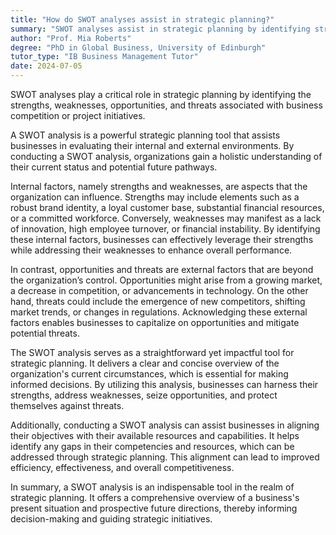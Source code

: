 ```yaml
---
title: "How do SWOT analyses assist in strategic planning?"
summary: "SWOT analyses assist in strategic planning by identifying strengths, weaknesses, opportunities, and threats related to business competition or project planning."
author: "Prof. Mia Roberts"
degree: "PhD in Global Business, University of Edinburgh"
tutor_type: "IB Business Management Tutor"
date: 2024-07-05
---
```


SWOT analyses play a critical role in strategic planning by identifying the strengths, weaknesses, opportunities, and threats associated with business competition or project initiatives.

A SWOT analysis is a powerful strategic planning tool that assists businesses in evaluating their internal and external environments. By conducting a SWOT analysis, organizations gain a holistic understanding of their current status and potential future pathways.

Internal factors, namely strengths and weaknesses, are aspects that the organization can influence. Strengths may include elements such as a robust brand identity, a loyal customer base, substantial financial resources, or a committed workforce. Conversely, weaknesses may manifest as a lack of innovation, high employee turnover, or financial instability. By identifying these internal factors, businesses can effectively leverage their strengths while addressing their weaknesses to enhance overall performance.

In contrast, opportunities and threats are external factors that are beyond the organization’s control. Opportunities might arise from a growing market, a decrease in competition, or advancements in technology. On the other hand, threats could include the emergence of new competitors, shifting market trends, or changes in regulations. Acknowledging these external factors enables businesses to capitalize on opportunities and mitigate potential threats.

The SWOT analysis serves as a straightforward yet impactful tool for strategic planning. It delivers a clear and concise overview of the organization's current circumstances, which is essential for making informed decisions. By utilizing this analysis, businesses can harness their strengths, address weaknesses, seize opportunities, and protect themselves against threats.

Additionally, conducting a SWOT analysis can assist businesses in aligning their objectives with their available resources and capabilities. It helps identify any gaps in their competencies and resources, which can be addressed through strategic planning. This alignment can lead to improved efficiency, effectiveness, and overall competitiveness.

In summary, a SWOT analysis is an indispensable tool in the realm of strategic planning. It offers a comprehensive overview of a business's present situation and prospective future directions, thereby informing decision-making and guiding strategic initiatives.
    